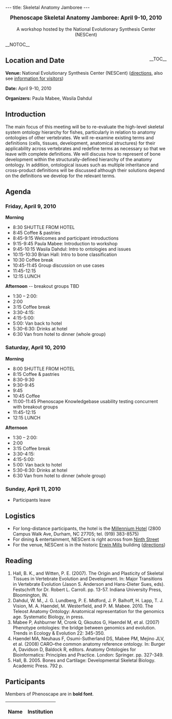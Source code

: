 ---
title: Skeletal Anatomy Jamboree
---

<center><big>'''Phenoscape Skeletal Anatomy Jamboree: April 9-10, 2010'''</big><br/><br/>A workshop hosted by the National Evolutionary Synthesis Center (NESCent)</center>

__NOTOC__
<div style="float: right;">__TOC__</div>
== Location and Date ==

'''Venue:''' National Evolutionary Synthesis Center (NESCent) (<span class="plainlinks">[http://www.nescent.org/about/directions.php directions]</span>, also see <span class="plainlinks">[http://www.nescent.org/about/information.php information for visitors]</span>)

'''Date:''' April 9-10, 2010

'''Organizers:''' Paula Mabee, Wasila Dahdul

== Introduction ==
The main focus of this meeting will be to re-evaluate the high-level skeletal system ontology hierarchy for fishes, particularly in relation to anatomy ontologies of other vertebrates.  We will re-examine existing terms and definitions (cells, tissues, development, anatomical structures) for their applicability across vertebrates and redefine terms as necessary so that we leave with complete definitions. We will discuss how to represent of bone development within the structurally-defined hierarchy of the anatomy ontology.  In addition, ontological issues such as multiple inheritance and cross-product definitions will be discussed although their solutions depend on the definitions we develop for the relevant terms.

== Agenda ==

=== Friday, April 9, 2010 ===
'''Morning'''
* 8:30 SHUTTLE FROM HOTEL
* 8:45 Coffee & pastries
* 8:45-9:15 Welcomes and participant introductions
* 9:15-9:45 Paula Mabee: Introduction to workshop
* 9:45-10:15 Wasila Dahdul: Intro to ontologies and issues
* 10:15-10:30 Brian Hall: Intro to bone classification
* 10:30  Coffee break
* 10:45-11:45  Group discussion on use cases
* 11:45-12:15
* 12:15 LUNCH

'''Afternoon''' -- breakout groups TBD
* 1:30 – 2:00:
* 2:00
* 3:15 Coffee break
* 3:30-4:15:
* 4:15-5:00:
* 5:00: Van back to hotel
* 5:30-6:30: Drinks at hotel
* 6:30 Van from hotel to dinner (whole group)

=== Saturday, April 10, 2010 ===

'''Morning'''
* 8:00 SHUTTLE FROM HOTEL
* 8:15 Coffee & pastries
* 8:30-9:30
* 9:30-9:45
* 9:45
* 10:45 Coffee
* 11:00-11:45     Phenoscape Knowledgebase usability testing concurrent with breakout groups
* 11:45-12:15
* 12:15 LUNCH

'''Afternoon'''
* 1:30 – 2:00:
* 2:00
* 3:15 Coffee break
* 3:30-4:15:
* 4:15-5:00:
* 5:00: Van back to hotel
* 5:30-6:30: Drinks at hotel
* 6:30 Van from hotel to dinner (whole group)

=== Sunday, April 11, 2010 ===
* Participants leave

== Logistics ==

* For long-distance participants, the hotel is the [http://www.millenniumhotels.com/MCIL.nsf/LU_HOTELDOC/113$$HotelDescription?OpenDocument Millennium Hotel] (2800 Campus Walk Ave, Durham, NC  27705; tel. (919) 383-8575)
* For dining & entertainment, NESCent is right across from [http://www.ninthst.com/ Ninth Street]
* For the venue, NESCent is in the historic [http://www.owdna.org/mill.htm Erwin Mills] building (<span class="plainlinks">[http://www.nescent.org/about/directions.php directions]</span>)

== Reading ==

# Hall, B. K., and Witten, P. E. (2007). The Origin and Plasticity of Skeletal Tissues in Vertebrate Evolution and Development. In: Major Transitions in Vertebrate Evolution (Jason S. Anderson and Hans-Dieter Sues, eds). Festschrift for Dr. Robert L. Carroll. pp. 13-57. Indiana University Press, Bloomington, IN.
# Dahdul, W. M., J. G. Lundberg, P. E. Midford, J. P. Balhoff, H. Lapp, T. J. Vision, M. A. Haendel, M. Westerfield, and P. M. Mabee. 2010. The Teleost Anatomy Ontology: Anatomical representation for the genomics age. Systematic Biology, in press.
# Mabee P, Ashburner M, Cronk Q, Gkoutos G, Haendel M, et al. (2007) Phenotype ontologies: the bridge between genomics and evolution. Trends in Ecology & Evolution 22: 345-350.
# Haendel MA, Neuhaus F, Osumi-Sutherland DS, Mabee PM, Mejino JLV, et al. (2008) CARO–the common anatomy reference ontology. In: Burger A, Davidson D, Baldock R, editors. Anatomy Ontologies for Bioinformatics: Principles and Practice. London: Springer. pp. 327-349.
# Hall, B. 2005. Bones and Cartilage: Developmental Skeletal Biology. Academic Press. 792 p.

== Participants ==

Members of Phenoscape are in '''bold font'''.

{| border="1" cellpadding="3" cellspacing="0"
|-
! Name !! Institution
{{EventParticipant|Balhoff|Jim|balhoff@nescent.org|Phenoscape, NESCent|'''}}
{{EventParticipant|Blackburn|David|david.c.blackburn@gmail.com|Amphibian Anatomy Ontology and University of Kansas|}}
{{EventParticipant|Dahdul|Wasila|wasila.dahdul@usd.edu|Phenoscape, NESCent and Univesity of South Dakota|'''}}
{{EventParticipant|Diehl|Alexander|adiehl@informatics.jax.org|Mouse Genome Informatics (MGI)|}}
{{EventParticipant|Haendel|Melissa|haendel@ohsu.edu|Oregon Health Sciences University|}}
{{EventParticipant|Hall|Brian|Brian.Hall@Dal.Ca|Department of Biology, Dalhousie University|}}
{{EventParticipant|Lundberg|John|lundberg@ansp.org|Phenoscape,Department of Ichthyology, Academy of Natural Sciences, Philadelphia|'''}}
{{EventParticipant|Lewis|Suzi|suzi%40berkeleybop%2eorg|Berkeley Bioinformatics and Ontology Project |}}
{{EventParticipant|Mabee|Paula|pmabee%40usd%2eedu|Phenoscape and Department of Biology, University of South Dakota|'''}}
{{EventParticipant|Maglia|Anne|magliaa%40mst%2eedu|Missouri University of Science and Technology|}}
{{EventParticipant|Mast|Austin|amast%40bio%2efsu%2eedu|Florida State University|}}
{{EventParticipant|Midford|Peter|peter%2emidford%40gmail%2ecom| Phenoscape and Dept. of Ecology and Evolutionary Biology, University of Kansas|'''}}
{{EventParticipant|Parr|Cyndy|csparr%40gmail%2ecom |Smithsonian Institution and Encyclopedia of Life|}}
{{EventParticipant|Riccardi|Greg|riccardi%40ci%2efsu%2eedu|College of Information, Florida State University|}}
{{EventParticipant|Sereno|Paul|dinosaur%40uchicago%2eedu|University of Chicago|}}
{{EventParticipant|Stoltzfus|Arlin|stoltzfu%40umbi%2eumd%2eedu|Center for Advanced Research in Biotechnology, University of Maryland|}}
{{EventParticipant|Vision|Todd|tjv%40bio%2eunc%2eedu|Phenoscape, NESCent, and Department of Biology, University of North Carolina at Chapel Hill|'''}}
{{EventParticipant|Vize|Peter|pvize%40ucalgary%2eca|Department of Biology, University of Calgary|}}
{{EventParticipant|Westerfield|Monte|monte%40uoneuro%2euoregon%2eedu| Phenoscape, Zebrafish Information Network (ZFIN) and Institute of Neuroscience, University of Oregon |'''}}
|}